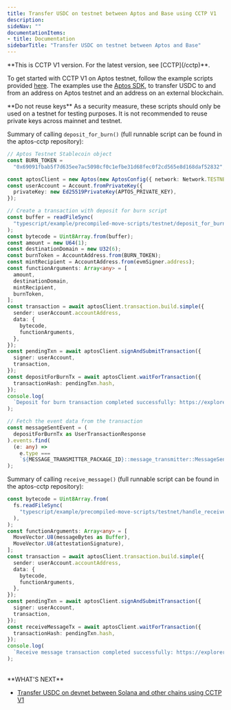 ```yaml
---
title: Transfer USDC on testnet between Aptos and Base using CCTP V1
description: 
sideNav: ""
documentationItems: 
- title: Documentation
sidebarTitle: "Transfer USDC on testnet between Aptos and Base"
---
```


<Warning>
  **This is CCTP V1 version. For the latest version, see [CCTP](/cctp)**.
</Warning>

To get started with CCTP V1 on Aptos testnet, follow the example scripts
provided
[here](https://github.com/circlefin/aptos-cctp/tree/master/typescript/example).
The examples use the
[Aptos SDK](https://www.npmjs.com/package/@aptos-labs/ts-sdk), to transfer USDC
to and from an address on Aptos testnet and an address on an external
blockchain.

<Warning>
  **Do not reuse keys** As a security measure, these scripts should only be used
  on a testnet for testing purposes. It is not recommended to reuse private keys
  across mainnet and testnet.
</Warning>

Summary of calling `deposit_for_burn()` (full runnable script can be found in
the aptos-cctp repository):

```ts
// Aptos Testnet Stablecoin object
const BURN_TOKEN =
  "0x69091fbab5f7d635ee7ac5098cf0c1efbe31d68fec0f2cd565e8d168daf52832";

const aptosClient = new Aptos(new AptosConfig({ network: Network.TESTNET }));
const userAccount = Account.fromPrivateKey({
  privateKey: new Ed25519PrivateKey(APTOS_PRIVATE_KEY),
});

// Create a transaction with deposit for burn script
const buffer = readFileSync(
  "typescript/example/precompiled-move-scripts/testnet/deposit_for_burn.mv",
);
const bytecode = Uint8Array.from(buffer);
const amount = new U64(1);
const destinationDomain = new U32(6);
const burnToken = AccountAddress.from(BURN_TOKEN);
const mintRecipient = AccountAddress.from(evmSigner.address);
const functionArguments: Array<any> = [
  amount,
  destinationDomain,
  mintRecipient,
  burnToken,
];
const transaction = await aptosClient.transaction.build.simple({
  sender: userAccount.accountAddress,
  data: {
    bytecode,
    functionArguments,
  },
});
const pendingTxn = await aptosClient.signAndSubmitTransaction({
  signer: userAccount,
  transaction,
});
const depositForBurnTx = await aptosClient.waitForTransaction({
  transactionHash: pendingTxn.hash,
});
console.log(
  `Deposit for burn transaction completed successfully: https://explorer.aptoslabs.com/txn/${depositForBurnTx.hash}`,
);

// Fetch the event data from the transaction
const messageSentEvent = (
  depositForBurnTx as UserTransactionResponse
).events.find(
  (e: any) =>
    e.type ===
    `${MESSAGE_TRANSMITTER_PACKAGE_ID}::message_transmitter::MessageSent`,
);
```

Summary of calling `receive_message()` (full runnable script can be found in the
aptos-cctp repository):

```ts
const bytecode = Uint8Array.from(
  fs.readFileSync(
    "typescript/example/precompiled-move-scripts/testnet/handle_receive_message.mv",
  ),
);
const functionArguments: Array<any> = [
  MoveVector.U8(messageBytes as Buffer),
  MoveVector.U8(attestationSignature),
];
const transaction = await aptosClient.transaction.build.simple({
  sender: userAccount.accountAddress,
  data: {
    bytecode,
    functionArguments,
  },
});
const pendingTxn = await aptosClient.signAndSubmitTransaction({
  signer: userAccount,
  transaction,
});
const receiveMessageTx = await aptosClient.waitForTransaction({
  transactionHash: pendingTxn.hash,
});
console.log(
  `Receive message transaction completed successfully: https://explorer.aptoslabs.com/txn/${receiveMessageTx.hash}`,
);
```

<br />
**WHAT'S NEXT**

- [Transfer USDC on devnet between Solana and other chains using CCTP V1 <Icon icon="arrow-right" />](/cctp/v1/transfer-testnet-usdc-between-solana-devnet)
